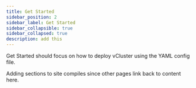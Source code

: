 ```yaml
---
title: Get Started
sidebar_position: 2
sidebar_label: Get Started
sidebar_collapsible: true
sidebar_collapsed: true
description: add this
---
```


Get Started should focus on how to deploy vCluster using the YAML config file.

Adding sections to site compiles since other pages link back to content here.